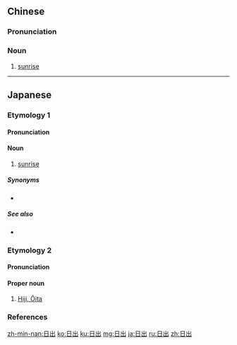 ==Chinese==
{{zh-forms}}

===Pronunciation===
{{zh-pron
|m=rìchū
|c=jat6 ceot1
|h=pfs=ngit-chhut
|mn=ji̍t-chhut/li̍t-chhut
|cat=n
}}

===Noun===
{{zh-noun}}

# [[sunrise]]
#: {{zh-x|我 從 日出 到 日落 都 會 愛 著[着]{zhe} 你。|I will love you from '''sunrise''' to sunset.}}

{{zh-cat|Time}}

----

==Japanese==

===Etymology 1===
{{ja-kanjitab|にち|しゅつ|k1=にっ|yomi=o}}

====Pronunciation====
{{ja-pron|yomi=o|にっしゅつ|acc=0|acc_ref=DJR}}

====Noun====
{{ja-noun|にっしゅつ}}

# [[sunrise]]

=====Synonyms=====
* {{ja-r|日の出|ひので}}

=====See also=====
* {{ja-r|日没|にちぼつ}}

===Etymology 2===
{{ja-kanjitab|yomi=irr|sort=ひじ}}

====Pronunciation====
{{ja-pron|yomi=irr|ひじ}}

====Proper noun====
{{ja-pos|proper|ひじ}}

# [[w:Hiji, Ōita|Hiji, Ōita]]

===References===
<references/>

[[zh-min-nan:日出]]
[[ko:日出]]
[[ku:日出]]
[[mg:日出]]
[[ja:日出]]
[[ru:日出]]
[[zh:日出]]